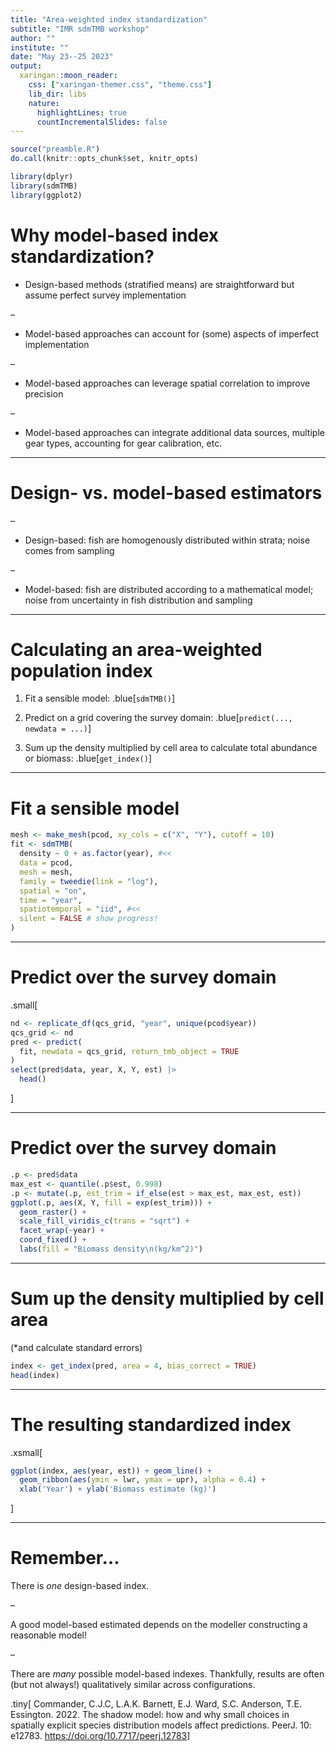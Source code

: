 ```yaml
---
title: "Area-weighted index standardization"
subtitle: "IMR sdmTMB workshop"
author: ""
institute: ""
date: "May 23--25 2023"
output:
  xaringan::moon_reader:
    css: ["xaringan-themer.css", "theme.css"]
    lib_dir: libs
    nature:
      highlightLines: true
      countIncrementalSlides: false
---
```


<!-- Build with: xaringan::inf_mr() -->

```r
source("preamble.R")
do.call(knitr::opts_chunk$set, knitr_opts)
```

```r
library(dplyr)
library(sdmTMB)
library(ggplot2)
```

# Why model-based index standardization?

* Design-based methods (stratified means) are straightforward but assume perfect survey implementation

--

* Model-based approaches can account for (some) aspects of imperfect implementation

--

* Model-based approaches can leverage spatial correlation to improve precision

--

* Model-based approaches can integrate additional data sources, multiple gear types, accounting for gear calibration, etc.

---

# Design- vs. model-based estimators

--

* Design-based: fish are homogenously distributed within strata; noise comes from sampling

--

* Model-based: fish are distributed according to a mathematical model; noise from uncertainty in fish distribution and sampling

---

# Calculating an area-weighted population index

1. Fit a sensible model: .blue[`sdmTMB()`]

2. Predict on a grid covering the survey domain: .blue[`predict(..., newdata = ...)`]

3. Sum up the density multiplied by cell area to calculate total abundance or biomass: .blue[`get_index()`]

---

# Fit a sensible model

```r
mesh <- make_mesh(pcod, xy_cols = c("X", "Y"), cutoff = 10)
fit <- sdmTMB(
  density ~ 0 + as.factor(year), #<<
  data = pcod,
  mesh = mesh,
  family = tweedie(link = "log"),
  spatial = "on",
  time = "year",
  spatiotemporal = "iid", #<<
  silent = FALSE # show progress!
)
```

---

# Predict over the survey domain

.small[
```r
nd <- replicate_df(qcs_grid, "year", unique(pcod$year))
qcs_grid <- nd
pred <- predict(
  fit, newdata = qcs_grid, return_tmb_object = TRUE
)
select(pred$data, year, X, Y, est) |> 
  head()
```
]

---

# Predict over the survey domain

```r
.p <- pred$data
max_est <- quantile(.p$est, 0.998)
.p <- mutate(.p, est_trim = if_else(est > max_est, max_est, est))
ggplot(.p, aes(X, Y, fill = exp(est_trim))) +
  geom_raster() +
  scale_fill_viridis_c(trans = "sqrt") +
  facet_wrap(~year) +
  coord_fixed() +
  labs(fill = "Biomass density\n(kg/km^2)")
```

---

# Sum up the density multiplied by cell area

(*and calculate standard errors)

```r
index <- get_index(pred, area = 4, bias_correct = TRUE)
head(index)
```

---

# The resulting standardized index

.xsmall[
```r
ggplot(index, aes(year, est)) + geom_line() +
  geom_ribbon(aes(ymin = lwr, ymax = upr), alpha = 0.4) +
  xlab('Year') + ylab('Biomass estimate (kg)')
```
]

---

# Remember...

There is *one* design-based index.

--

A good model-based estimated depends on the modeller constructing a reasonable model!

--

There are *many* possible model-based indexes. Thankfully, results are often (but not always!) qualitatively similar across configurations.


.tiny[
Commander, C.J.C, L.A.K. Barnett, E.J. Ward, S.C. Anderson, T.E. Essington. 2022. The shadow model: how and why small choices in spatially explicit species distribution models affect predictions. PeerJ. 10: e12783. <https://doi.org/10.7717/peerj.12783>
]
